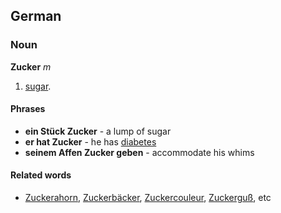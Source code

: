 ==German==
===Noun===
'''Zucker''' ''m''
# [[sugar]].

====Phrases====
* '''ein Stück Zucker''' - a lump of sugar
* '''er hat Zucker''' - he has [[diabetes]]
* '''seinem Affen Zucker geben''' - accommodate his whims

====Related words====
* [[Zuckerahorn]], [[Zuckerbäcker]], [[Zuckercouleur]], [[Zuckerguß]], etc